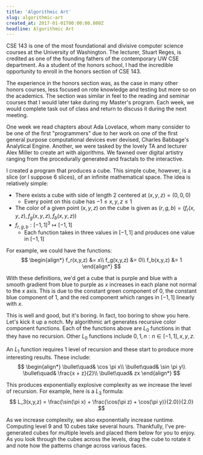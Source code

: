 ```yaml
---
title: 'Algorithmic Art'
slug: algorithmic-art
created_at: 2017-01-01T00:00:00.000Z
headline: Algorithmic Art
---
```


CSE 143 is one of the most foundational and divisive computer science courses at the University of Washington.
The lecturer, Stuart Reges, is credited as one of the founding fathers of the contemporary UW CSE department.
As a student of the honors school, I had the incredible opportunity to enroll in the honors section of CSE 143.

The experience in the honors section was, as the case in many other honors courses, less focused on rote knowledge and
testing but more so on the academics. The section was similar in feel to the reading and seminar courses that I would
later take during my Master's program. Each week, we would complete task out of class and return to discuss it during
the next meeting.

One week we read chapters about Ada Lovelace, whom many consider to be one of the first "programmers"
due to her work on one of the first general purpose computational devices ever devised, Charles Babbage's Analytical
Engine. Another, we were tasked by the lovely TA and lecturer Alex Miller to create art with algorithms. We fawned over
digital artistry ranging from the procedurally generated and fractals to the interactive.

I created a program that produces a cube. This simple cube, however, is a slice (or I suppose 6 slices), of an infinite
mathematical space. The idea is relatively simple:
* There exists a cube with side of length $2$ centered at $(x, y, z) = (0, 0, 0)$
  * Every point on this cube has $-1 \le x, y, z \le 1$
* The color of a given point $(x, y, z)$ on the cube is given as $(r, g, b) = (f_r(x,y,z), f_g(x,y,z), f_b(x,y,z))$
* $f_{r,g,b}:[-1,1]^3 \mapsto [-1,1]$
  * Each function takes in three values in $[-1, 1]$ and produces one value in $[-1, 1]$

For example, we could have the functions:
$$
\begin{align*}
f_r(x,y,z) &= x\\
f_g(x,y,z) &= 0\\
f_b(x,y,z) &= 1
\end{align*}
$$

With these definitions, we'd get a cube that is purple and blue with a smooth gradient from blue to purple as $x$
increases in each plane not normal to the $x$ axis.
This is due to the constant green component of $0$, the constant blue component of $1$, and the red component which
ranges in $[-1, 1]$ linearly with $x$.

This is well and good, but it's boring. In fact, too boring to show you here. Let's kick it up a notch. My algorithmic
art generates recursive color component functions. Each of the functions above are $L_0$ functions in that they have no
recursion. Other $L_0$ functions include $0, 1, n:n\in [-1,1], x, y, z$.

An $L_1$ function requires 1 level of recursion and these start to produce more interesting results. These include:
$$
\begin{align*}
\bullet\quad& \cos \pi x\\
\bullet\quad& \sin \pi y\\
\bullet\quad& \frac{x + z}{2}\\
\bullet\quad& zx
\end{align*}
$$

This produces exponentially explosive complexity as we increase the level of recursion. For example, here is a $L_3$ formula:
$$
L_3(x,y,z) = \frac{\sin(\pi x) + \frac{\cos(\pi z) + \cos(\pi y)}{2.0}}{2.0}
$$

As we increase complexity, we also exponentially increase runtime. Computing level 9 and 10 cubes take several hours.
Thankfully, I've pre-generated cubes for multiple levels and placed them below for you to enjoy. As you look through the
cubes across the levels, drag the cube to rotate it and note how the patterns change across various faces.


<CubeCard />
